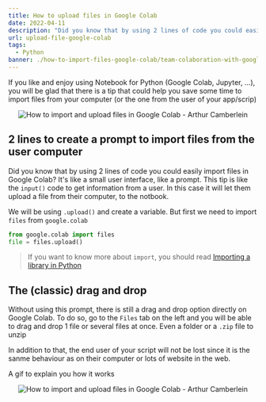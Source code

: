 ```yaml
---
title: How to upload files in Google Colab
date: 2022-04-11
description: "Did you know that by using 2 lines of code you could easily import files in Google Colab? And other files related tips"
url: upload-file-google-colab
tags:
  - Python
banner: ./how-to-import-files-google-colab/team-colaboration-with-google.jpg
---
```


If you like and enjoy using Notebook for Python (Google Colab, Jupyter, ...), you will be glad that there is a tip that could help you save some time to import files from your computer (or the one from the user of your app/scrip)

<p align="center">
  <img src="./how-to-import-files-google-colab/team-colaboration-with-google.jpg" alt="How to import and upload files in Google Colab - Arthur Camberlein" title="Team meeting and colaboration with Google (maybe)" />
</p>

## 2 lines to create a prompt to import files from the user computer

Did you know that by using 2 lines of code you could easily import files in Google Colab? It's like a small user interface, like a prompt. This tip is like the `input()` code to get information from a user. In this case it will let them upload a file from their computer, to the notbook.

We will be using `.upload()` and create a variable. But first we need to import `files` from `google.colab`

```python
from google.colab import files
file = files.upload()
```

> If you want to know more about `import`, you should read [Importing a library in Python](/how-to-import-libraries-python)

## The (classic) drag and drop

Without using this prompt, there is still a drag and drop option directly on Google Colab. To do so, go to the `Files` tab on the left and you will be able to drag and drop 1 file or several files at once. Even a folder or a `.zip` file to unzip

In addition to that, the end user of your script will not be lost since it is the sanme behaviour as on their computer or lots of website in the web.

A gif to explain you how it works
<p align="center">
  <img src="./import-files-google-colab.gif" alt="How to import and upload files in Google Colab - Arthur Camberlein" title="The how-to gif to import and upload files in Google Colab" />
</p>
